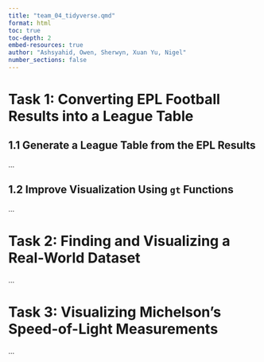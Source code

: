 ```yaml
---
title: "team_04_tidyverse.qmd"
format: html
toc: true
toc-depth: 2
embed-resources: true
author: "Ashsyahid, Owen, Sherwyn, Xuan Yu, Nigel"
number_sections: false
---
```


# Task 1: Converting EPL Football Results into a League Table

## 1.1 Generate a League Table from the EPL Results

...

## 1.2 Improve Visualization Using `gt` Functions

...

# Task 2: Finding and Visualizing a Real-World Dataset

...

# Task 3: Visualizing Michelson’s Speed-of-Light Measurements

...


